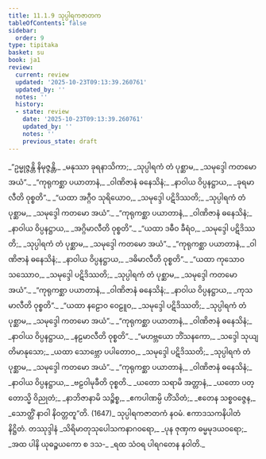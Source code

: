 ```yaml
---
title: 11.1.9 သုပ္ပါရကဇာတက
tableOfContents: false
sidebar:
  order: 9
type: tipitaka
basket: su
book: ja1
review:
  current: review
  updated: '2025-10-23T09:13:39.260761'
  updated_by: ''
  notes: ''
  history:
  - state: review
    date: '2025-10-23T09:13:39.260761'
    updated_by: ''
    notes: ''
    previous_state: draft
---
```



<ReviewStatus review={frontmatter.review} showDetails={true} />

<HypothesisAnnotation frontmatter={frontmatter} />

<DynamicBreadcrumb />

<Division number="108" book="ja1" e="ch" v="22" p="239">

<Paragraph number="2222" type="verses" book="ja1">
_“ဥမ္မုဇ္ဇန္တိ နိမုဇ္ဇန္တိ,_  
_မနုဿာ ခုရနာသိကာ;_  
_သုပ္ပါရကံ တံ ပုစ္ဆာမ,_  
_သမုဒ္ဒေါ ကတမော အယံ”._  

</Paragraph>

</Division>
<Division number="109" book="ja1" e="ch" v="22" p="239">

<Paragraph number="2223" type="verses" book="ja1">
_“ကုရုကစ္ဆာ ပယာတာနံ,_  
_ဝါဏိဇာနံ ဓနေသိနံ;_  
_နာဝါယ ဝိပ္ပနဋ္ဌာယ,_  
_ခုရမာလီတိ ဝုစ္စတိ”._  

</Paragraph>

</Division>
<Division number="110" book="ja1" e="ch" v="22" p="239">

<Paragraph number="2224" type="verses" book="ja1">
_“ယထာ အဂ္ဂီဝ သုရိယောဝ,_  
_သမုဒ္ဒေါ ပဋိဒိဿတိ;_  
_သုပ္ပါရကံ တံ ပုစ္ဆာမ,_  
_သမုဒ္ဒေါ ကတမော အယံ”._  

</Paragraph>

</Division>
<Division number="111" book="ja1" e="ch" v="22" p="239">

<Paragraph number="2225" type="verses" book="ja1">
_“ကုရုကစ္ဆာ ပယာတာနံ,_  
_ဝါဏိဇာနံ ဓနေသိနံ;_  
_နာဝါယ ဝိပ္ပနဋ္ဌာယ,_  
_အဂ္ဂိမာလီတိ ဝုစ္စတိ”._  

</Paragraph>

</Division>
<Division number="112" book="ja1" e="ch" v="22" p="239">

<Paragraph number="2226" type="verses" book="ja1">
_“ယထာ ဒဓီဝ ခီရံဝ,_  
_သမုဒ္ဒေါ ပဋိဒိဿတိ;_  
_သုပ္ပါရကံ တံ ပုစ္ဆာမ,_  
_သမုဒ္ဒေါ ကတမော အယံ”._  

</Paragraph>

</Division>
<Division number="113" book="ja1" e="ch" v="22" p="239">

<Paragraph number="2227" type="verses" book="ja1">
_“ကုရုကစ္ဆာ ပယာတာနံ,_  
_ဝါဏိဇာနံ ဓနေသိနံ;_  
_နာဝါယ ဝိပ္ပနဋ္ဌာယ,_  
_ဒဓိမာလီတိ ဝုစ္စတိ”._  

</Paragraph>

</Division>
<Division number="114" book="ja1" e="ch" v="22" p="239">

<Paragraph number="2228" type="verses" book="ja1">
_“ယထာ ကုသောဝ သဿောဝ,_  
_သမုဒ္ဒေါ ပဋိဒိဿတိ;_  
_သုပ္ပါရကံ တံ ပုစ္ဆာမ,_  
_သမုဒ္ဒေါ ကတမော အယံ”._  

</Paragraph>

</Division>
<Division number="115" book="ja1" e="ch" v="22" p="239">

<Paragraph number="2229" type="verses" book="ja1">
_“ကုရုကစ္ဆာ ပယာတာနံ,_  
_ဝါဏိဇာနံ ဓနေသိနံ;_  
_နာဝါယ ဝိပ္ပနဋ္ဌာယ,_  
_ကုသမာလီတိ ဝုစ္စတိ”._  

</Paragraph>

</Division>
<Division number="116" book="ja1" e="ch" v="22" p="239">

<Paragraph number="2230" type="verses" book="ja1">
_“ယထာ နဠောဝ ဝေဠူဝ,_  
_သမုဒ္ဒေါ ပဋိဒိဿတိ;_  
_သုပ္ပါရကံ တံ ပုစ္ဆာမ,_  
_သမုဒ္ဒေါ ကတမော အယံ”._  

</Paragraph>

</Division>
<Division number="117" book="ja1" e="ch" v="22" p="239">

<Paragraph number="2231" type="verses" book="ja1">
_“ကုရုကစ္ဆာ ပယာတာနံ,_  
_ဝါဏိဇာနံ ဓနေသိနံ;_  
_နာဝါယ ဝိပ္ပနဋ္ဌာယ,_  
_နဠမာလီတိ ဝုစ္စတိ”._  

</Paragraph>

</Division>
<Division number="118" book="ja1" e="ch" v="22" p="239">

<Paragraph number="2232" type="verses" book="ja1">
_“မဟဗ္ဘယော ဘိံသနကော,_  
_သဒ္ဒေါ သုယျတိမာနုသော;_  
_ယထာ သောဗ္ဘော ပပါတောဝ,_  
_သမုဒ္ဒေါ ပဋိဒိဿတိ;_  
_သုပ္ပါရကံ တံ ပုစ္ဆာမ,_  
_သမုဒ္ဒေါ ကတမော အယံ”._  

</Paragraph>

</Division>
<Division number="119" book="ja1" e="ch" v="22" p="240">

<Paragraph number="2233" type="verses" book="ja1">
_“ကုရုကစ္ဆာ ပယာတာနံ,_  
_ဝါဏိဇာနံ ဓနေသိနံ;_  
_နာဝါယ ဝိပ္ပနဋ္ဌာယ,_  
_ဗဠဝါမုခီတိ ဝုစ္စတိ._  

</Paragraph>

</Division>
<Division number="120" book="ja1" e="ch" v="22" p="240">

<Paragraph number="2234" type="verses" book="ja1">
_ယတော သရာမိ အတ္တာနံ,_  
_ယတော ပတ္တောသ္မိ ဝိညုတံ;_  
_နာဘိဇာနာမိ သဉ္စိစ္စ,_  
_ဧကပါဏမ္ပိ ဟိံသိတံ;_  
_ဧတေန သစ္စဝဇ္ဇေန,_  
_သောတ္ထိံ နာဝါ နိဝတ္တတူ”တိ. (1647)_  


</Paragraph>
</Division>

<Paragraph number="2235" type="center" book="ja1">
သုပ္ပါရကဇာတကံ နဝမံ.



</Paragraph>

<Paragraph number="2236" type="center" book="ja1">
ဧကာဒသကနိပါတံ နိဋ္ဌိတံ.



</Paragraph>

<Paragraph number="2237" type="center" book="ja1">
တဿုဒ္ဒါနံ


</Paragraph>

<Paragraph number="2238" type="verses" book="ja1">
_သိရိမာတုသုပေါသကနာဂဝရော,_  
_ပုန ဇုဏှက ဓမ္မမုဒယဝရော;_  
_အထ ပါနိ ယုဓဉ္စယကော စ ဒသ-_  
_ရထ သံဝရ ပါရဂတေန နဝါတိ._
</Paragraph>